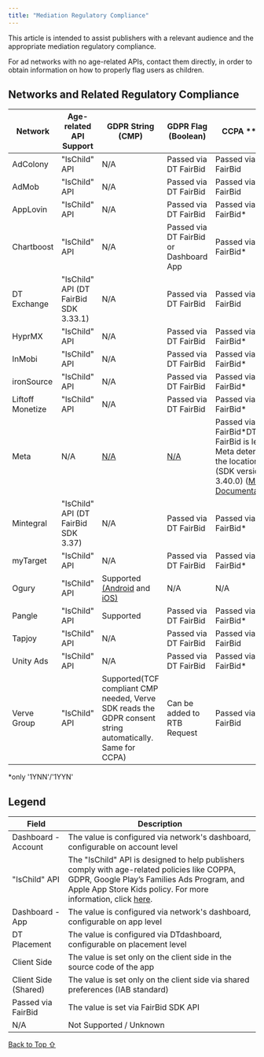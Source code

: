 ```yaml
---
title: "Mediation Regulatory Compliance"
---
```


This article is intended to assist publishers with a relevant audience and the appropriate mediation regulatory compliance.

For ad networks with no age-related APIs, contact them directly, in order to obtain information on how to properly flag users as children.

## Networks and Related Regulatory Compliance

| **Network**      | **Age-related API Support**           | **GDPR String (CMP)**                                                                                                                                                                                     | **GDPR Flag (Boolean)**                       | **CCPA** ** **                                                                                                                                                                                                                                                                                                                                                                                                                                                                                                                                                                                                                                                                                                                                                                                                      |
| ---------------- | ------------------------------------- | --------------------------------------------------------------------------------------------------------------------------------------------------------------------------------------------------------- | --------------------------------------------- | ----------------------------------------------------------------------------------------------------------------------------------------------------------------------------------------------------------------------------------------------------------------------------------------------------------------------------------------------------------------------------------------------------------------------------------------------------------------------------------------------------------------------------------------------------------------------------------------------------------------------------------------------------------------------------------------------------------------------------------------------------------------------------------------------------------------------------- |
| AdColony         | "IsChild" API                         | N/A                                                                                                                                                                                                       | Passed via DT FairBid                         | Passed via DT FairBid                                                                                                                                                                                                                                                                                                                                                                                                                                                                                                                                                                                                                                                                                                                                                                                                         |
| AdMob            | "IsChild" API                         | N/A                                                                                                                                                                                                       | Passed via DT FairBid                         | Passed via DT FairBid                                                                                                                                                                                                                                                                                                                                                                                                                                                                                                                                                                                                                                                                                                                                                                                                         |
| AppLovin         | "IsChild" API                         | N/A                                                                                                                                                                                                       | Passed via DT FairBid                         | Passed via DT FairBid\*                                                                                                                                                                                                                                                                                                                                                                                                                                                                                                                                                                                                                                                                                                                                                                                                       |
| Chartboost       | "IsChild" API                         | N/A                                                                                                                                                                                                       | Passed via DT FairBid or Dashboard App        | Passed via DT FairBid\*                                                                                                                                                                                                                                                                                                                                                                                                                                                                                                                                                                                                                                                                                                                                                                                                       |
| DT Exchange      | "IsChild" API (DT FairBid SDK 3.33.1) | N/A                                                                                                                                                                                                       | Passed via DT FairBid                         | Passed via DT FairBid                                                                                                                                                                                                                                                                                                                                                                                                                                                                                                                                                                                                                                                                                                                                                                                                         |
| HyprMX           | "IsChild" API                         | N/A                                                                                                                                                                                                       | Passed via DT FairBid                         | Passed via DT FairBid\*                                                                                                                                                                                                                                                                                                                                                                                                                                                                                                                                                                                                                                                                                                                                                                                                       |
| InMobi           | "IsChild" API                         | N/A                                                                                                                                                                                                       | Passed via DT FairBid                         | Passed via DT FairBid\*                                                                                                                                                                                                                                                                                                                                                                                                                                                                                                                                                                                                                                                                                                                                                                                                       |
| ironSource       | "IsChild" API                         | N/A                                                                                                                                                                                                       | Passed via DT FairBid                         | Passed via DT FairBid\*                                                                                                                                                                                                                                                                                                                                                                                                                                                                                                                                                                                                                                                                                                                                                                                                       |
| Liftoff Monetize | "IsChild" API                         | N/A                                                                                                                                                                                                       | Passed via DT FairBid                         | Passed via DT FairBid\*                                                                                                                                                                                                                                                                                                                                                                                                                                                                                                                                                                                                                                                                                                                                                                                                       |
| Meta             | N/A                                   | [N/A](https://www.facebook.com/business/gdpr)                                                                                                                                                             | [N/A](https://www.facebook.com/business/gdpr) | Passed via DT FairBid\*DT FairBid is letting Meta determine the location (SDK version 3.40.0) ([Meta Documentation](https://developers.facebook.com/micro_site/url/?click_from_context_menu=true\&country=ES\&destination=https%3A%2F%2Fdevelopers.facebook.com%2Fdocs%2Fmarketing-apis%2Fdata-processing-options%23audience-network-sdk\&event_type=click\&last_nav_impression_id=0Vxk6RJAxpwVhzQrP\&max_percent_page_viewed=100\&max_viewport_height_px=1214\&max_viewport_width_px=1745\&orig_http_referrer=https%3A%2F%2Fdevelopers.facebook.com%2Fdocs%2Fmarketing-apis%2Fdata-processing-options\&orig_request_uri=https%3A%2F%2Fdevelopers.facebook.com%2Fajax%2Fdocs%2Fnav%2F%3Fpath1%3Dmarketing-apis%26path2%3Ddata-processing-options\®ion=emea\&scrolled=true\&session_id=0y1XPEdhfKg5kHd2m\&site=developers)) |
| Mintegral        | "IsChild" API (DT FairBid SDK 3.37)   | N/A                                                                                                                                                                                                       | Passed via DT FairBid                         | Passed via DT FairBid\*                                                                                                                                                                                                                                                                                                                                                                                                                                                                                                                                                                                                                                                                                                                                                                                                       |
| myTarget         | "IsChild" API                         | N/A                                                                                                                                                                                                       | Passed via DT FairBid                         | Passed via DT FairBid\*                                                                                                                                                                                                                                                                                                                                                                                                                                                                                                                                                                                                                                                                                                                                                                                                       |
| Ogury            | "IsChild" API                         | Supported [(Android](https://ogury-ltd.gitbook.io/android/ogury-choice-manager/third-party-consent-manager) and [iOS)](https://ogury-ltd.gitbook.io/ios/ogury-choice-manager/third-party-consent-manager) | N/A                                           | N/A                                                                                                                                                                                                                                                                                                                                                                                                                                                                                                                                                                                                                                                                                                                                                                                                                           |
| Pangle           | "IsChild" API                         | Supported                                                                                                                                                                                                 | Passed via DT FairBid                         | Passed via DT FairBid\*                                                                                                                                                                                                                                                                                                                                                                                                                                                                                                                                                                                                                                                                                                                                                                                                       |
| Tapjoy           | "IsChild" API                         | N/A                                                                                                                                                                                                       | Passed via DT FairBid                         | Passed via DT FairBid                                                                                                                                                                                                                                                                                                                                                                                                                                                                                                                                                                                                                                                                                                                                                                                                         |
| Unity Ads        | "IsChild" API                         | N/A                                                                                                                                                                                                       | Passed via DT FairBid                         | Passed via DT FairBid\*                                                                                                                                                                                                                                                                                                                                                                                                                                                                                                                                                                                                                                                                                                                                                                                                       |
| Verve Group      | "IsChild" API                         | Supported(TCF compliant CMP needed, Verve SDK reads the GDPR consent string automatically. Same for CCPA)                                                                                                 | Can be added to RTB Request                   | Passed via DT FairBid                                                                                                                                                                                                                                                                                                                                                                                                                                                                                                                                                                                                                                                                                                                                                                                                         |

\*only '1YNN'/'1YYN'

## Legend

| **Field**            | **Description**                                                                                                                                                                                                                                                                                              |
| -------------------- | ------------------------------------------------------------------------------------------------------------------------------------------------------------------------------------------------------------------------------------------------------------------------------------------------------------ |
| Dashboard - Account  | The value is configured via network's dashboard, configurable on account level                                                                                                                                                                                                                               |
| "IsChild" API        | The "IsChild" API is designed to help publishers comply with age-related policies like COPPA, GDPR, Google Play’s Families Ads Program, and Apple App Store Kids policy. For more information, click [here](https://developer.digitalturbine.com/hc/en-us/articles/6995888598813-Flag-End-Users-as-a-Child). |
| Dashboard - App      | The value is configured via network's dashboard, configurable on app level                                                                                                                                                                                                                                   |
| DT Placement         | The value is configured via DTdashboard, configurable on placement level                                                                                                                                                                                                                                    |
| Client Side          | The value is set only on the client side in the source code of the app                                                                                                                                                                                                                                       |
| Client Side (Shared) | The value is set only on the client side via shared preferences (IAB standard)                                                                                                                                                                                                                               |
| Passed via FairBid   | The value is set via FairBid SDK API                                                                                                                                                                                                                                                                         |
| N/A                  | Not Supported / Unknown                                                                                                                                                                                                                                                                                      |

[Back to Top ⇧](#top)

